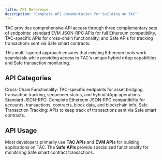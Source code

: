 ```yaml
---
title: API Reference
description: "Complete API documentation for building on TAC"
---
```


TAC provides comprehensive API access through three complementary sets of endpoints: standard EVM JSON-RPC APIs for full Ethereum compatibility, TAC-specific APIs for cross-chain functionality, and Safe APIs for tracking transactions sent via Safe smart contracts.

This multi-layered approach ensures that existing Ethereum tools work seamlessly while providing access to TAC's unique hybrid dApp capabilities and Safe transaction monitoring.

## API Categories

<CardGroup cols={2}>
  <Card title="TAC APIs" icon="sparkles" href="/api-reference/tac/logs/get-log-file-content">
    Cross-Chain Functionality: TAC-specific endpoints for asset bridging,
    transaction tracking, sequencer status, and hybrid dApp operations.
  </Card>

<Card title="EVM APIs" icon="blocks" href="/api-reference/evm">
  Standard JSON-RPC: Complete Ethereum JSON-RPC compatibility for accounts,
  transactions, contracts, block data, and blockchain info.
</Card>

  <Card title="Safe APIs" icon="shield" href="/api-reference/safe">
    Safe Transaction Tracking: APIs to keep track of transactions sent via Safe smart contracts.
  </Card>
</CardGroup>

## API Usage

Most developers primarily use **TAC APIs** and **EVM APIs** for building applications on TAC. The **Safe APIs** provide specialized functionality for monitoring Safe smart contract transactions.
